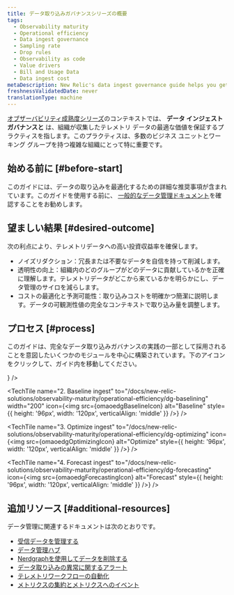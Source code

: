 ```yaml
---
title: データ取り込みガバナンスシリーズの概要
tags:
  - Observability maturity
  - Operational efficiency
  - Data ingest governance
  - Sampling rate
  - Drop rules
  - Observability as code
  - Value drivers
  - Bill and Usage Data
  - Data ingest cost
metaDescription: New Relic's data ingest governance guide helps you get optimal value for the telemetry data you're reporting to New Relic.
freshnessValidatedDate: never
translationType: machine
---
```






[オブザーバビリティ成熟度シリーズ](/docs/new-relic-solutions/observability-maturity/introduction)のコンテキストでは、 **データ インジェスト ガバナンスと** は、組織が収集したテレメトリ データの最適な価値を保証するプラクティスを指します。このプラクティスは、多数のビジネス ユニットとワーキング グループを持つ複雑な組織にとって特に重要です。

## 始める前に [#before-start]

このガイドには、データの取り込みを最適化するための詳細な推奨事項が含まれています。このガイドを使用する前に、 [一般的なデータ管理ドキュメント](/docs/data-apis/manage-data/manage-your-data)を確認することをお勧めします。

## 望ましい結果 [#desired-outcome]

次の利点により、テレメトリデータへの高い投資収益率を確保します。

* ノイズリダクション：冗長または不要なデータを自信を持って削減します。
* 透明性の向上：組織内のどのグループがどのデータに貢献しているかを正確に理解します。テレメトリデータがどこから来ているかを明らかにし、データ管理のサイロを減らします。
* コストの最適化と予測可能性：取り込みコストを明確かつ簡潔に説明します。データの可観測性値の完全なコンテキストで取り込み量を調整します。

## プロセス [#process]

このガイドは、完全なデータ取り込みガバナンスの実践の一部として採用されることを意図したいくつかのモジュールを中心に構築されています。下のアイコンをクリックして、ガイド内を移動してください。

<TechTileGrid>
  <TechTile
    name="1. Roles and practices"
    to="/docs/new-relic-solutions/observability-maturity/operational-efficiency/dg-coe"
    icon={<img src={omaoedgRolesPracticesIcon} alt="Roles_and_Practices" style={{ height: '96px', width: '120px', verticalAlign: 'middle'}} />}
  />

  <TechTile
    name="2. Baseline ingest"
    to="/docs/new-relic-solutions/observability-maturity/operational-efficiency/dg-baselining"
    width="200"
    icon={<img src={omaoedgBaselineIcon} alt="Baseline" style={{ height: '96px', width: '120px', verticalAlign: 'middle' }} />}
  />

  <TechTile
    name="3. Optimize ingest"
    to="/docs/new-relic-solutions/observability-maturity/operational-efficiency/dg-optimizing"
    icon={<img src={omaoedgOptimizingIcon} alt="Optimize" style={{ height: '96px', width: '120px', verticalAlign: 'middle' }} />}
  />

  <TechTile
    name="4. Forecast ingest"
    to="/docs/new-relic-solutions/observability-maturity/operational-efficiency/dg-forecasting"
    icon={<img src={omaoedgForecastingIcon} alt="Forecast" style={{ height: '96px', width: '120px', verticalAlign: 'middle' }} />}
  />
</TechTileGrid>

## 追加リソース [#additional-resources]

データ管理に関連するドキュメントは次のとおりです。

* [受信データを管理する](/docs/data-apis/manage-data/manage-data-coming-new-relic/)
* [データ管理ハブ](/docs/data-apis/manage-data/manage-your-data/)
* [Nerdgraphを使用してデータを削除する](/docs/data-apis/manage-data/drop-data-using-nerdgraph/)
* [データ取り込みの異常に関するアラート](/docs/accounts/accounts-billing/new-relic-one-pricing-billing/usage-queries-alerts/)
* [テレメトリワークフローの自動化](https://developer.newrelic.com/automate-workflows/)
* [メトリクスの集約とメトリクスへのイベント](/docs/data-apis/convert-to-metrics/create-metrics-other-data-types/)